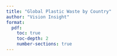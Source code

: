 ```yaml
---
title: "Global Plastic Waste by Country"
author: "Vision Insight"
format:
  pdf:
    toc: true
    toc-depth: 2
    number-sections: true
---
```

